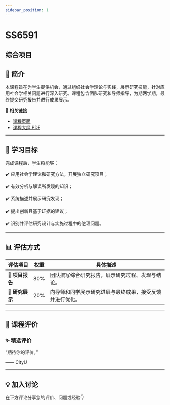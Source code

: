 ```yaml
---
sidebar_position: 1
---
```


# SS6591
## 综合项目

## **📘 简介**
本课程旨在为学生提供机会，通过组织社会学理论与实践，展示研究技能，针对应用社会学相关问题进行深入研究。课程包含团队研究和导师指导，为期两学期，最终提交研究报告并进行成果展示。

🔗 **相关链接**
- [课程页面](https://www.cityu.edu.hk/catalogue/pg/202526/course/SS6591.htm)
- [课程大纲 PDF](https://www.cityu.edu.hk/catalogue/pg/202526/course/SS6591.pdf)

---

## **🎯 学习目标**

完成课程后，学生将能够：

✔️ 应用社会学理论和研究方法，开展独立研究项目；

✔️ 有效分析与解读所发现的知识；

✔️ 系统描述并展示研究发现；

✔️ 提出创新且基于证据的建议；

✔️ 识别并评估研究设计与实施过程中的伦理问题。

---

## **📊 评估方式**

| **评估项目**             | **权重** | **具体描述**                                                                                       |
|------------------------|---------|---------------------------------------------------------------------------------------------------|
| **📄 项目报告**         | 80%     | 团队撰写综合研究报告，展示研究过程、发现与结论。                                                   |
| **🎤 研究展示**         | 20%     | 向导师和同学展示研究进展与最终成果，接受反馈并进行优化。                                             |

---

## **💬 课程评价**

### ✨ **精选评价**
<div className={commentStyles.commentBox}>
    <p className={commentStyles.commentText}>
        “期待你的评价。”
    </p>
    <p className={commentStyles.commentAuthor}>—— CityU</p>
</div>

---

## **💡 加入讨论**

在下方评论分享您的评价、问题或经验👇
<Utterances />
